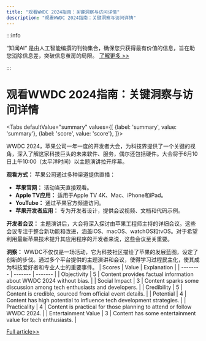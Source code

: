 ```yaml
---
title: "观看WWDC 2024指南：关键洞察与访问详情"
description: "观看WWDC 2024指南：关键洞察与访问详情"
---
```



:::info

“知闻AI“ 是由人工智能编撰的刊物集合，确保您只获得最有价值的信息，旨在助您消除信息差，突破信息茧房的局限。  [了解更多 >>](/)

:::

# 观看WWDC 2024指南：关键洞察与访问详情


<Tabs
	defaultValue="summary"
	values={[
	{label: 'summary', value: 'summary'},
	{label: 'score', value: 'score'},
]}>
<TabItem value="summary">


WWDC 2024，苹果公司一年一度的开发者大会，为科技界提供了一个关键的视角，深入了解这家科技巨头的未来软件、服务，偶尔还包括硬件。大会将于6月10日上午10:00（太平洋时间）以主题演讲拉开序幕。

**观看方式：**
苹果公司通过多种渠道提供直播：
- **苹果官网：** 活动当天直接观看。
- **Apple TV应用：** 适用于Apple TV 4K、Mac、iPhone和iPad。
- **YouTube：** 通过苹果官方频道访问。
- **苹果开发者应用：** 专为开发者设计，提供会议视频、文档和代码示例。

**开发者会议：**
主题演讲后，大会将深入探讨由苹果工程师主持的详细会议。这些会议专注于整合新功能和改进，涵盖iOS、macOS、watchOS和tvOS。对于希望利用最新苹果技术提升其应用程序的开发者来说，这些会议至关重要。

**洞察：**
WWDC不仅仅是一场活动，它为科技社区描绘了苹果的发展蓝图，设定了创新的步伐。通过多个平台提供的主题演讲和会议，使得学习过程民主化，使其成为科技爱好者和专业人士的重要事件。
</TabItem>
<TabItem value="score">
	| Scores     | Value   | Explanation |
	| -------- | ------- | ------- |
	| Objectivity  | 5    | Content provides factual information about WWDC 2024 without bias.    |
	| Social Impact | 3     | Content sparks some discussion among tech enthusiasts and developers.    |
	| Credibility    | 5    | Content is credible, sourced from official event details.    |
	| Potential    | 4    | Content has high potential to influence tech development strategies.    |
	| Practicality    | 4    | Content is practical for those planning to attend or follow WWDC 2024.    |
	| Entertainment Value    | 3    | Content has some entertainment value for tech enthusiasts.    |
</TabItem>
</Tabs>

[Full article>>](https://appleinsider.com/inside/wwdc/tips/how-to-watch-wwdc-2024-on-iphone-ipad-mac-apple-tv)
